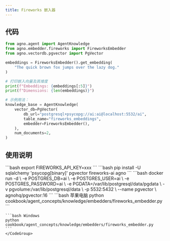 ```yaml
---
title: Fireworks 嵌入器
---
```

## 代码

```python
from agno.agent import AgentKnowledge
from agno.embedder.fireworks import FireworksEmbedder
from agno.vectordb.pgvector import PgVector

embeddings = FireworksEmbedder().get_embedding(
    "The quick brown fox jumps over the lazy dog."
)

# 打印嵌入向量及其维度
print(f"Embeddings: {embeddings[:5]}")
print(f"Dimensions: {len(embeddings)}")

# 示例用法：
knowledge_base = AgentKnowledge(
    vector_db=PgVector(
        db_url="postgresql+psycopg://ai:ai@localhost:5532/ai",
        table_name="fireworks_embeddings",
        embedder=FireworksEmbedder(),
    ),
    num_documents=2,
)
```

## 使用说明

<Steps>
  <Snippet file="create-venv-step.mdx" />

  <Step title="设置您的API密钥">
    ```bash
    export FIREWORKS_API_KEY=xxx
    ```
  </Step>

  <Step title="安装库">
    ```bash
    pip install -U sqlalchemy 'psycopg[binary]' pgvector fireworks-ai agno
    ```
  </Step>

  <Step title="运行 PgVector">
    ```bash
    docker run -d \
      -e POSTGRES_DB=ai \
      -e POSTGRES_USER=ai \
      -e POSTGRES_PASSWORD=ai \
      -e PGDATA=/var/lib/postgresql/data/pgdata \
      -v pgvolume:/var/lib/postgresql/data \
      -p 5532:5432 \
      --name pgvector \
      agnohq/pgvector:16
    ```
  </Step>

  <Step title="运行智能体">
    <CodeGroup>
    ```bash 苹果电脑
    python cookbook/agent_concepts/knowledge/embedders/fireworks_embedder.py
    ```

    ```bash Windows
    python cookbook/agent_concepts/knowledge/embedders/fireworks_embedder.py
    ```
    </CodeGroup>
  </Step>
</Steps>